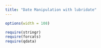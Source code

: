```yaml
---
title: "Date Manipulation with lubridate"
---
```


```r
options(width = 108)
```

```r
require(stringr)
require(forcats)
require(qdata)
```

